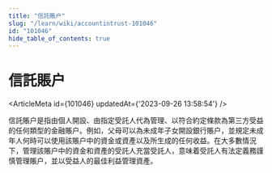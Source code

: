 ```yaml
---
title: "信託賬户"
slug: "/learn/wiki/accountintrust-101046"
id: "101046"
hide_table_of_contents: true
---
```



# 信託賬户

<ArticleMeta id={101046} updatedAt={'2023-09-26 13:58:54'} />
<div className='border-solid border-b border-t-0 my-4 border-[var(--ifm-color-gray-300)]' />

信託賬户是指由個人開設、由指定受託人代為管理、以符合約定條款為第三方受益的任何類型的金融賬户。例如，父母可以為未成年子女開設銀行賬户，並規定未成年人何時可以使用該賬户中的資金或資產以及所生成的任何收益。在大多數情況下，管理該賬户中的資金和資產的受託人充當受託人，意味着受託人有法定義務謹慎管理賬户，並以受益人的最佳利益管理資產。

